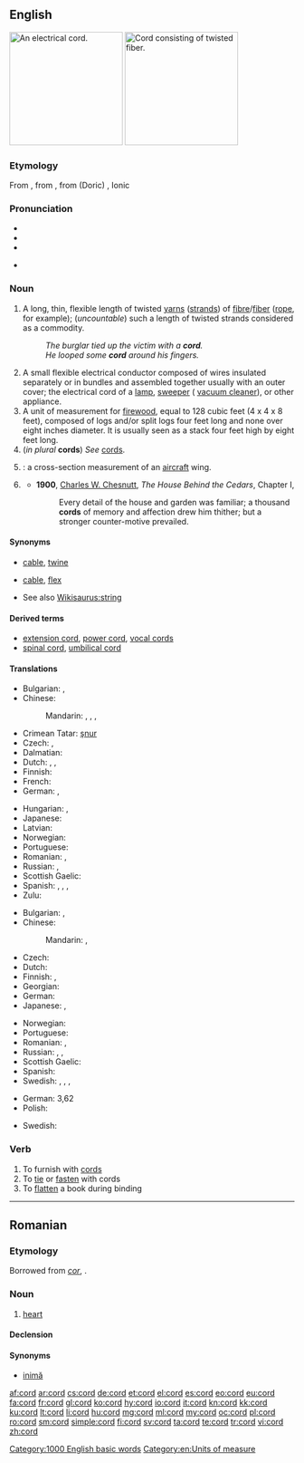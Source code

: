 ==English==
{{wikipedia|dab=cord}}
[[Image:Verlengsnoer (Extension cord).jpg|thumb|200px|right|An electrical cord.]]
[[Image:Rope.jpg|thumb|200px|right|Cord consisting of twisted fiber.]]

===Etymology===
From {{etyl|fro|en}} {{term|corde|lang=fro}}, from {{etyl|la|en}} {{term|chorda||lang=la}}, from {{etyl|grc|en}} (Doric) {{term|χορδά||tr=khorda|lang=grc}}, Ionic {{term|χορδή||tr=khorde|lang=grc|string of gut, the string of a lyre}}

===Pronunciation===
* {{IPA|/kɔː(ɹ)d/}}
* {{audio|en-us-cord.ogg|Audio (US)}}
* {{rhymes|ɔː(r)d}}
* {{homophones|chord|cored|cawed}} {{qualifier|in [[non-rhotic]] accents}}

===Noun===
{{en-noun}}

# A long, thin, flexible length of twisted [[yarns]] ([[strands]]) of [[fibre]]/[[fiber]] ([[rope]], for example); (''uncountable'') such a length of twisted strands considered as a commodity.
#: ''The burglar tied up the victim with a '''cord'''.''
#: ''He looped some '''cord''' around his fingers.''
# A small flexible electrical conductor composed of wires insulated separately or in bundles and assembled together usually with an outer cover; the electrical cord of a [[lamp]], [[sweeper]] ({{US}} [[vacuum cleaner]]), or other appliance.
# A unit of measurement for [[firewood]], equal to 128 cubic feet (4 x 4 x 8 feet), composed of logs and/or split logs four feet long and none over eight inches diameter. It is usually seen as a stack four feet high by eight feet long.<!--Move this to separate pages for "full cord" and "bush cord".  A full cord of stacked firewood in Canada and USA, or colloquially a "bush cord" in Canada, is 8 by 4 by 4 feet (39 m&sup3;).-->
# (''in plural'' '''cords''') ''See'' [[cords]].
# {{misspelling of|chord|nodot=1}}: a cross-section measurement of an [[aircraft]] wing.
# {{figuratively}} {{rfdef|lang=en}}
#* '''1900''', [[w:Charles W. Chesnutt|Charles W. Chesnutt]], ''The House Behind the Cedars'', Chapter I,
#*: Every detail of the house and garden was familiar; a thousand '''cords''' of memory and affection drew him thither; but a stronger counter-motive prevailed.

====Synonyms====
* {{sense|length of twisted strands}} [[cable]], [[twine]]
* {{sense|wires surrounded by an insulating coating, used to supply electricity}} [[cable]], [[flex]]
* See also [[Wikisaurus:string]]

====Derived terms====
* [[extension cord]], [[power cord]], [[vocal cords]]
* [[spinal cord]], [[umbilical cord]]

====Translations====
{{trans-top|length of twisted strands}}
* Bulgarian: {{t+|bg|връв|m|tr=vrǎv}},  {{t+|bg|канап|m|tr=kanap}}
* Chinese:
*: Mandarin: {{t|cmn|繩|sc=Hani}}, {{t|cmn|绳|tr=shéng|sc=Hani}}, {{t|cmn|繩子|sc=Hani}}, {{t|cmn|绳子|tr=shéngzi|sc=Hani}}
* Crimean Tatar: [[şnur]]
* Czech: {{t+|cs|provaz|m}}, {{t-|cs|šňůra|f}}
* Dalmatian: {{tø|dlm|canapial|f}}
* Dutch: {{t+|nl|touw|n}}, {{t+|nl|koord|f}}, {{t+|nl|zeel|n}}
* Finnish: {{t+|fi|naru}}
* French: {{t+|fr|corde|f}}
* German: {{t+|de|Schnur|f}}, {{t-|de|Kordel|f}}
{{trans-mid}}
* Hungarian: {{t+|hu|zsinór}}, {{t+|hu|fonal}}
* Japanese: {{t+|ja|縄|tr=[[なわ]], nawa|sc=Jpan}}
* Latvian: {{t+|lv|virve|f}}
* Norwegian: {{t+|no|tau|n}}
* Portuguese: {{t+|pt|corda|f}}
* Romanian: {{t+|ro|cordon}},  {{t-|ro|coardă|f}}
* Russian: {{t+|ru|верёвка|f|tr=verjóvka|sc=Cyrl}}, {{t+|ru|шнур|m|tr=šnur|sc=Cyrl}}
* Scottish Gaelic: {{t-|gd|teud|m}}
* Spanish: {{t+|es|cuerda|f}},  {{t+|es|cable|m}},  {{t+|es|hilo|m}},  {{t+|es|cordón|m}}
* Zulu: {{t-|zu|intambo|c9|c10}}
{{trans-bottom}}

{{trans-top|wires surrounded by a coating, used to supply electricity}}
* Bulgarian: {{t-|bg|кабел|m|tr=kábel}},  {{t+|bg|шнур|m|tr=šnur}}
* Chinese:
*: Mandarin: {{t|cmn|線|sc=Hani}}, {{t|cmn|线|tr=xiàn|sc=Hani}}
* Czech: {{t-|cs|šňůra|f}}
* Dutch: {{t+|nl|kabel|n}}
* Finnish: {{t+|fi|johto}}, {{t+|fi|piuha}}
* Georgian: {{t-|ka|თოკი|tr=toki|sc=Geor}}
* German: {{t+|de|Kabel|n}}
* Japanese: {{t+|ja|線|tr=[[せん]], sen|sc=Jpan}}, {{t+|ja|コード|tr=kōdo|sc=Jpan}}
{{trans-mid}}
* Norwegian: {{t-|no|ledning|m|f}}
* Portuguese: {{t+|pt|cabo|m}}
* Romanian: {{t+|ro|cordon|n}},  {{t-|ro|cablu|n}}
* Russian: {{t+|ru|кабель|m|tr=kábelʹ|sc=Cyrl}}, {{t+|ru|шнур|m|tr=šnur|sc=Cyrl}}, {{t+|ru|провод|m|tr=próvod|sc=Cyrl}}
* Scottish Gaelic: {{t-|gd|teud-dealain|m}}
* Spanish: {{t+|es|cable|m}}
* Swedish: {{t+|sv|sladd}}, {{t+|sv|ledning}}, {{t+|sv|kabel}}, {{t+|sv|tråd}}
{{trans-bottom}}

{{trans-top|unit of measurement for firewood}}
* German: 3,62 [[]] {{t-|de|Raummeter|m}}
* Polish: {{t+|pl|sąg|m}}
{{trans-mid}}
* Swedish: {{t+|sv|famn}}
{{trans-bottom}}

{{checktrans-top}}
{{trans-bottom}}

===Verb===
{{en-verb}}

# To furnish with [[cord]]s
# To [[tie]] or [[fasten]] with cords
# To [[flatten]] a book during binding

[[Category:1000 English basic words]]
[[Category:en:Units of measure]]

----

==Romanian==

===Etymology===
Borrowed from {{etyl|la|ro}} ''[[cor#Latin|cor]]'', {{term|cordis|lang=la}}.

===Noun===
{{ro-noun|m|corduri}}

# {{anatomy|lang=ro}} [[heart]]

====Declension====
{{ro-noun-n|pl=corduri|def=cordul}}

====Synonyms====
* [[inimă]]

[[af:cord]]
[[ar:cord]]
[[cs:cord]]
[[de:cord]]
[[et:cord]]
[[el:cord]]
[[es:cord]]
[[eo:cord]]
[[eu:cord]]
[[fa:cord]]
[[fr:cord]]
[[gl:cord]]
[[ko:cord]]
[[hy:cord]]
[[io:cord]]
[[it:cord]]
[[kn:cord]]
[[kk:cord]]
[[ku:cord]]
[[lt:cord]]
[[li:cord]]
[[hu:cord]]
[[mg:cord]]
[[ml:cord]]
[[my:cord]]
[[oc:cord]]
[[pl:cord]]
[[ro:cord]]
[[sm:cord]]
[[simple:cord]]
[[fi:cord]]
[[sv:cord]]
[[ta:cord]]
[[te:cord]]
[[tr:cord]]
[[vi:cord]]
[[zh:cord]]